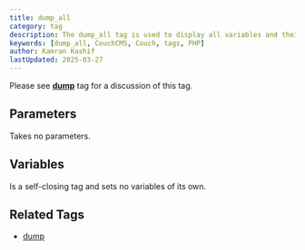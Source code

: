 ```yaml
---
title: dump_all
category: tag
description: The dump_all tag is used to display all variables and their values in a formatted way.
keywords: [dump_all, CouchCMS, Couch, tags, PHP]
author: Kamran Kashif
lastUpdated: 2025-03-27
---
```


Please see [**dump**](../dump.html) tag for a discussion of this tag.

## Parameters

Takes no parameters.

## Variables

Is a self-closing tag and sets no variables of its own.

## Related Tags

- [dump](../dump.html)
